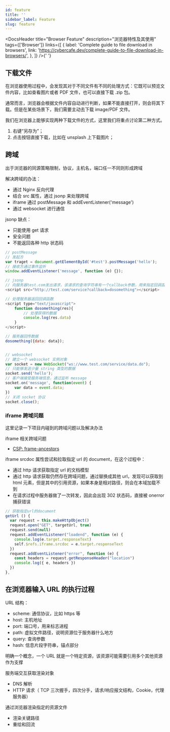 ```yaml
---
id: feature
title: ''
sidebar_label: Feature
slug: feature
---
```



<DocsHeader
  title="Browser Feature"
  description="浏览器特性及其使用"
  tags={['Browser']}
  links={[
    {
      label: 'Complete guide to file download in browsers',
      link: 'https://cybercafe.dev/complete-guide-to-file-download-in-browsers/',
    },
  ]}
/>{' '}

## 下载文件

在浏览器使用过程中，会发现其对于不同文件有不同的处理方式：它既可以预览文件内容，比如查看图片或者 PDF 文件，也可以直接下载 .zip 包。

通常而言，浏览器会根据文件内容自动进行判断，如果不能直接打开，则会将其下载。但是在某些场景下，我们需要主动去下载 image/PDF 文件。

我们在浏览器上能够实现两种下载文件的方式，这里我们将重点讨论第二种方式。

1. 右键“另存为”；
2. 点击按钮直接下载，比如在 unsplash 上下载图片；

## 跨域

出于浏览器的同源策略限制，协议，主机名，端口任一不同则形成跨域

解决跨域的办法：

- 通过 Nginx 反向代理
- 结合 src 属性，通过 jsonp 来处理跨域
- iframe 通过 postMessage 和 addEventListener('message')
- 通过 websocket 进行通信

jsonp 缺点：

- 只能使用 get 请求
- 安全问题
- 不能返回各种 http 状态码

```js
// postMessage
// 发起方
var traget = document.getElementById('#test').postMessage('hello');
// 接收方通过事件监听
window.addEventListener('message', function (e) {});

// jsonp
// 向服务器test.com发出请求，该请求的查询字符串有一个callback参数，用来指定回调函数的名字
<script src="http://test.com/service?callback=dosomething"></script>

// 处理服务器返回回调函数
<script type="text/javascript">
    function dosomething(res){
        // 处理获得的数据
        console.log(res.data)
    }
</script>

// 服务器回传数据
dosomething({data: data});


// websocket
// 建立一个 websocket 实例对象
var socket = new WebSocket("ws://www.test.com/service/data.do");
// 只能够发送少量 string 类型的数据
socket.send('hello');
// 客户端接受服务端信息，通过监听 message
socket.on('message', function(event) {
    var data = event.data;
})
// 关闭 socket 协议
socket.close();
```

### iframe 跨域问题

这里记录一下项目内碰到的跨域问题以及解决办法

iframe 相关跨域问题

- [CSP: frame-ancestors](https://developer.mozilla.org/en-US/docs/Web/HTTP/Headers/Content-Security-Policy/frame-ancestors)

iframe srcdoc 属性尝试和拉取指定 url 的 document，在这个过程中：

- 通过 http 请求获取指定 url 的文档模型
- 通过 http 请求获取仍然存在跨域问题，通过替换成其他 url，发现可以获取到 html 元素，但是其中的引用资源，如果本身是相对路径，则会在本域加载不到
- 在请求过程中服务器做了一次转发，因此会出现 302 状态码，直接被 onerror 捕获错误

```js
// 获取指定url的document
getUrl () {
  var request = this.makeHttpObject()
  request.open("GET", targetUrl, true)
  request.send(null)
  request.addEventListener("loadend", function (e) {
    console.log(e.target.responseText)
    self.$refs.iframe.srcdoc = e.target.responseText
  })
  request.addEventListener("error", function (e) {
    const headers = request.getResponseHeader("location")
    console.log({ e, headers })
  })
},
```

## 在浏览器输入 URL 的执行过程

URL 结构：

- scheme: 通信协议，比如 https 等
- host: 主机地址
- port: 端口号，用来标志进程
- path: 虚拟文件路径，说明资源位于服务器什么地方
- query: 查询参数
- hash: 信息片段字符串，锚点部分

明确一个概念，一个 URL 就是一个特定资源，该资源可能需要引用多个其他资源作为支撑

服务端交互获取渲染对象

- DNS 解析
- HTTP 请求（ TCP 三次握手，四次分手，请求/响应报文结构，Cookie，代理服务器）

通过浏览器渲染指定的资源文件

- 渲染关键路径
- 重绘和回流
